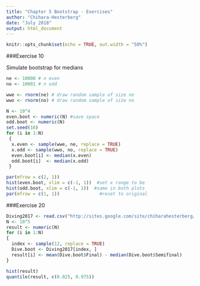 ---
title: "Chapter 5 Bootstrap - Exercises"
author: "Chihara-Hesterberg"
date: "July 2018"
output: html_document
---

```{r setup, include=FALSE}
knitr::opts_chunk$set(echo = TRUE, out.width = "50%")
```

###Exercise 10 

Simulate bootstrap for medians
```{r}
ne <- 10000 # n even
no <- 10001 # n odd

wwe <- rnorm(ne) # draw random sample of size ne
wwo <- rnorm(no) # draw random sample of size no

N <- 10^4
even.boot <- numeric(N) #save space
odd.boot <- numeric(N)
set.seed(10)
for (i in 1:N)
 {
  x.even <- sample(wwe, ne, replace = TRUE)
  x.odd <- sample(wwo, no, replace = TRUE)
  even.boot[i] <- median(x.even)
  odd.boot[i]  <- median(x.odd)
 }

par(mfrow = c(2, 1))
hist(even.boot, xlim = c(-1, 1))  #set x range to be
hist(odd.boot, xlim = c(-1, 1))  #same in both plots
par(mfrow = c(1, 1))               #reset to original
```

###Exercise 20
```{r}
Diving2017 <- read.csv("http://sites.google.com/site/chiharahesterberg/data2/Diving2017.csv")
N <- 10^5
result <- numeric(N)
for (i in 1:N)
{
  index <- sample(12, replace = TRUE)
  Dive.boot <- Diving2017[index, ]
  result[i] <- mean(Dive.boot$Final) - median(Dive.boot$Semifinal)
}

hist(result)
quantile(result, c(0.025, 0.975))
```
